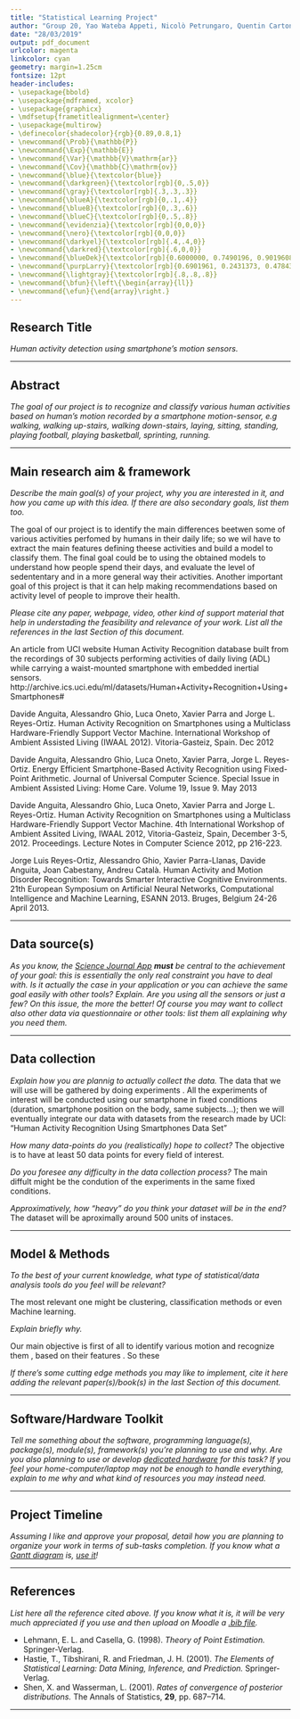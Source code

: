 ```yaml
---
title: "Statistical Learning Project"
author: "Group 20, Yao Wateba Appeti, Nicolò Petrungaro, Quentin Carton"
date: "28/03/2019"
output: pdf_document
urlcolor: magenta
linkcolor: cyan
geometry: margin=1.25cm
fontsize: 12pt
header-includes:
- \usepackage{bbold}
- \usepackage{mdframed, xcolor}
- \usepackage{graphicx}
- \mdfsetup{frametitlealignment=\center}
- \usepackage{multirow}
- \definecolor{shadecolor}{rgb}{0.89,0.8,1}
- \newcommand{\Prob}{\mathbb{P}}
- \newcommand{\Exp}{\mathbb{E}}
- \newcommand{\Var}{\mathbb{V}\mathrm{ar}}
- \newcommand{\Cov}{\mathbb{C}\mathrm{ov}}
- \newcommand{\blue}{\textcolor{blue}}
- \newcommand{\darkgreen}{\textcolor[rgb]{0,.5,0}}
- \newcommand{\gray}{\textcolor[rgb]{.3,.3,.3}}
- \newcommand{\blueA}{\textcolor[rgb]{0,.1,.4}}
- \newcommand{\blueB}{\textcolor[rgb]{0,.3,.6}}
- \newcommand{\blueC}{\textcolor[rgb]{0,.5,.8}}
- \newcommand{\evidenzia}{\textcolor[rgb]{0,0,0}}
- \newcommand{\nero}{\textcolor[rgb]{0,0,0}}
- \newcommand{\darkyel}{\textcolor[rgb]{.4,.4,0}}
- \newcommand{\darkred}{\textcolor[rgb]{.6,0,0}}
- \newcommand{\blueDek}{\textcolor[rgb]{0.6000000, 0.7490196, 0.9019608}}
- \newcommand{\purpLarry}{\textcolor[rgb]{0.6901961, 0.2431373, 0.4784314}}
- \newcommand{\lightgray}{\textcolor[rgb]{.8,.8,.8}}
- \newcommand{\bfun}{\left\{\begin{array}{ll}}
- \newcommand{\efun}{\end{array}\right.}
---
```



Research Title
----------
*Human activity detection using smartphone's motion sensors.*

----------


Abstract
----------
*The goal of our project is to recognize and classify various human activities based on human's motion recorded by a smartphone motion-sensor, e.g walking, walking up-stairs, walking down-stairs, laying, sitting, standing, playing football, playing basketball, sprinting, running.*

----------


Main research aim \& framework
----------
*Describe the main goal(s) of your project, why you are interested in it, 
and how you came up with this idea. If there are also secondary goals, list them too.*

The goal of our project is to identify the main differences beetwen some of various activities perfomed by humans in their daily life;
so we wil have to extract the main features defining theese activities and build a model to classify them. The final goal could be to using the obtained models to understand how people spend their days, and evaluate the level of sedententary and in a more general way their activities. Another important goal of this project is that it can help making recommendations based on activity level of people 
to improve their health.


*Please cite any paper, webpage, video, other kind of support material that 
help in understading the feasibility and relevance of your work.
List all the references in the last Section of this document.*

An article from UCI website 
Human Activity Recognition database built from the recordings of 30 subjects performing activities 
of daily living (ADL) while carrying a waist-mounted smartphone with embedded inertial sensors.
http://archive.ics.uci.edu/ml/datasets/Human+Activity+Recognition+Using+Smartphones#

Davide Anguita, Alessandro Ghio, Luca Oneto, Xavier Parra and Jorge L. Reyes-Ortiz. Human Activity Recognition on Smartphones using a Multiclass Hardware-Friendly Support Vector Machine. International Workshop of Ambient Assisted Living (IWAAL 2012). Vitoria-Gasteiz, Spain. Dec 2012 

Davide Anguita, Alessandro Ghio, Luca Oneto, Xavier Parra, Jorge L. Reyes-Ortiz. Energy Efficient Smartphone-Based Activity Recognition using Fixed-Point Arithmetic. Journal of Universal Computer Science. Special Issue in Ambient Assisted Living: Home Care. Volume 19, Issue 9. May 2013

Davide Anguita, Alessandro Ghio, Luca Oneto, Xavier Parra and Jorge L. Reyes-Ortiz. Human Activity Recognition on Smartphones using a Multiclass Hardware-Friendly Support Vector Machine. 4th International Workshop of Ambient Assited Living, IWAAL 2012, Vitoria-Gasteiz, Spain, December 3-5, 2012. Proceedings. Lecture Notes in Computer Science 2012, pp 216-223. 

Jorge Luis Reyes-Ortiz, Alessandro Ghio, Xavier Parra-Llanas, Davide Anguita, Joan Cabestany, Andreu Català. Human Activity and Motion Disorder Recognition: Towards Smarter Interactive Cognitive Environments. 21th European Symposium on Artificial Neural Networks, Computational Intelligence and Machine Learning, ESANN 2013. Bruges, Belgium 24-26 April 2013.

----------


Data source(s) 
----------
*As you know, the [Science Journal App](https://sciencejournal.withgoogle.com/experiments/) **must** be central to the achievement of your goal: this is essentially the only real constraint you have to deal with.*
*Is it actually the case in your application or you can achieve the same goal easily with other tools? Explain.*
*Are you using all the sensors or just a few? On this issue, the more the better!*
*Of course you may want to collect also other data via questionnaire or other tools: list them all explaining why you need them.*

----------

Data collection
----------
*Explain how you are plannig to actually collect the data.*
The data that we will use will be gathered by doing experiments . All the experiments of interest  will be conducted 
using our smartphone in fixed conditions (duration, smartphone position on the body, same subjects...); then we will eventually integrate our data with datasets from the research made by UCI: "Human Activity Recognition Using Smartphones Data Set"

*How many data-points do you (realistically) hope to collect?*
The objective is to have at least 50 data points for every field of interest.

*Do you foresee any difficulty in the data collection process?*
The main diffult might be the condution of the experiments in the same fixed conditions.

*Approximatively, how "heavy" do you think your dataset will be in the end?*
The dataset will be aproximally around 500 units of instaces.

----------

Model \& Methods
----------
*To the best of your current knowledge, what type of statistical/data analysis tools do you feel will be relevant?*


The most relevant one might be  clustering, classification methods or even Machine learning.

*Explain briefly why.*

   Our main objective is first of all to identify various motion and recognize them , based on their features . So these




*If there's some cutting edge methods you may like to implement, cite it here adding the relevant paper(s)/book(s) in the last Section of this document.*

----------


Software/Hardware Toolkit
----------
*Tell me something about the software, programming language(s), package(s), module(s), framework(s) you're planning to use and why.*
*Are you also planning to use or develop [dedicated hardware](https://sciencejournal.withgoogle.com/developers/) for this task?*
*If you feel your home-computer/laptop may not be enough to handle everything, explain to me why and what kind of resources you may instead need.*

----------

Project Timeline
----------
*Assuming I like and approve your proposal, detail how you are planning to organize your work in terms of sub-tasks completion.
If you know what a [Gantt diagram](https://en.wikipedia.org/wiki/Gantt_chart) is, [use it](https://plot.ly/r/gantt/)!*

----------


References
----------
*List here all the reference cited above. If you know what it is, it will be very much appreciated if you use and then upload on Moodle a [.bib file](https://rmarkdown.rstudio.com/authoring_bibliographies_and_citations.html#bibliographies).*

- Lehmann, E. L. and Casella, G. (1998). *Theory of Point Estimation.* Springer-Verlag.
- Hastie, T., Tibshirani, R. and Friedman, J. H. (2001). *The Elements of Statistical Learning: Data Mining, Inference, and Prediction.* Springer-Verlag.
- Shen, X. and Wasserman, L. (2001). *Rates of convergence of posterior distributions.* The Annals of Statistics, **29**, pp. 687--714.

----------
